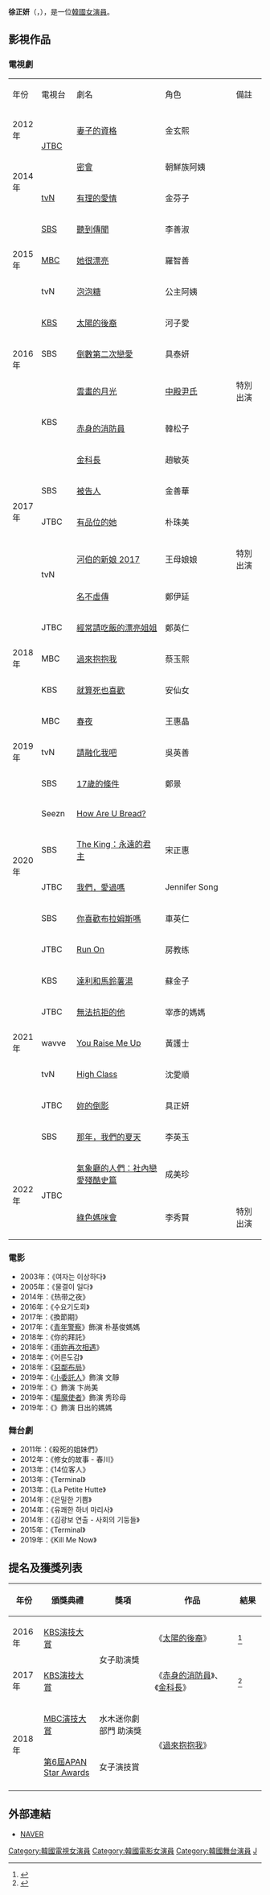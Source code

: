 
{{藝人
| 姓名 = 徐正妍
| 類型 = 女演員
| 圖片 = 
| 圖片尺寸 = 
| 圖片簡介 = 
| 本名 = 
| 外文名 = 서정연
| 外文 = ko
| 羅馬拼音 = Seo Jung Yeon
| 英文名 = 
| 暱稱 = 
| 其他藝名 = 
| 國籍 = {{KOR}}
| 出生日期 = {{birth date and age|1975|11|30}}
| 出生地點 = {{KOR}}
| 宗教信仰 = 
| 語言 = [[韓語|韓語]]
| 職業 = [[演員|演員]]
| 教育程度 = 
| 出道作品 = 《人民公敵》
| 出道日期 = 1996年
| 代表作品 = 《[[太陽的後裔|太陽的後裔]]》
| 活躍年代 = 
| 唱片公司 = 
| 經紀公司 = [[YG娛樂|YG娛樂]]
| 相關團體 = 
| 網站 = 
}}

'''徐正妍'''（{{lang-ko|'''서정연'''}}，{{bd|1975年|11月30日}}），是一位[[韓國|韓國]][[女演員|女演員]]。

== 影視作品 ==
===電視劇===
{|class="wikitable" style="text-align:center"
|-style="background:pink; color:black; font-weight:bold" align="center"
| 年份 ||width="60"|電視台 ||width="270"|劇名 ||width="190"|角色 ||width="70"|備註
|-
| 2012年 || rowspan="2"|[[JTBC|JTBC]] || [[妻子的資格|妻子的資格]] || 金玄熙 || 
|-
| rowspan="2"| 2014年 || [[密會|密會]] || 朝鮮族阿姨 ||   
|-
| [[tvN|tvN]] || [[有理的愛情|有理的愛情]] || 金芬子 || 
|-
| rowspan="3"| 2015年 || [[SBS株式會社|SBS]] || [[聽到傳聞|聽到傳聞]] || 李善淑 || 
|-
| [[文化廣播_(韓國)|MBC]] || [[她很漂亮_(韓國電視劇)|她很漂亮]] || 羅智善 ||
|-
| tvN || [[泡泡糖_(電視劇)|泡泡糖]] || 公主阿姨 ||
|-
| rowspan="3"| 2016年 || [[韓國放送公社|KBS]] || [[太陽的後裔|太陽的後裔]] || 河子愛 || 
|-
| SBS || [[倒數第二次戀愛_(韓國電視劇)|倒數第二次戀愛]] || 具泰妍 ||
|-
| rowspan="3"| KBS  || [[雲畫的月光|雲畫的月光]] || [[純元王后|中殿尹氏]] || 特別出演
|-
| rowspan="6"| 2017年 || [[赤身的消防員|赤身的消防員]] || 韓松子 ||
|-
| [[金科長|金科長]] || 趙敏英 ||  
|-
| SBS  || [[被告人_(韓國電視劇)|被告人]] || 金善華 ||
|-
| JTBC || [[有品位的她|有品位的她]] || 朴珠美 ||
|-
| rowspan="2"|tvN || [[河伯的新娘_2017|河伯的新娘 2017]] || 王母娘娘 || 特別出演
|-
| [[名不虛傳|名不虛傳]] || 鄭伊延 ||
|-
| rowspan="3"| 2018年 || JTBC || [[經常請吃飯的漂亮姐姐|經常請吃飯的漂亮姐姐]] || 鄭英仁 || 
|-
| MBC || [[過來抱抱我|過來抱抱我]] || 蔡玉熙 ||
|-
| KBS || [[就算死也喜歡|就算死也喜歡]] || 安仙女 ||
|-
| rowspan="3"| 2019年 || MBC || [[春夜|春夜]] || 王惠晶 || 
|-
| tvN || [[請融化我吧|請融化我吧]] || 吳英善 ||
|-
| SBS || [[17歲的條件|17歲的條件]] || 鄭景 ||
|-
| rowspan="4"| 2020年 || Seezn || [[How_Are_U_Bread?|How Are U Bread?]] ||  ||
|-
| SBS || [[The_King：永遠的君主|The King：永遠的君主]] || 宋正惠 ||
|-
| JTBC || [[我們，愛過嗎|我們，愛過嗎]] || Jennifer Song ||
|-
| SBS || [[你喜歡布拉姆斯嗎|你喜歡布拉姆斯嗎]] || 車英仁 ||
|-
| rowspan="7"| 2021年 || JTBC || [[Run_On|Run On]] || 房教练 || 
|-
| KBS || [[達利和馬鈴薯湯|達利和馬鈴薯湯]] || 蘇金子 ||
|-
| JTBC || [[無法抗拒的他|無法抗拒的他]] || 宰彥的媽媽 ||
|-
| wavve || [[You_Raise_Me_Up_(電視劇)|You Raise Me Up]] || 黃護士 ||
|-
| tvN || [[High_Class_(電視劇)|High Class]] || 沈愛順 ||
|-
| JTBC || [[妳的倒影|妳的倒影]] || 具正妍 ||
|-
| SBS || [[那年，我們的夏天_(電視劇)|那年，我們的夏天]] || 李英玉 ||
|-
| rowspan="2"|2022年 || rowspan="2"|JTBC || [[氣象廳的人們：社內戀愛殘酷史篇|氣象廳的人們：社內戀愛殘酷史篇]] || 成美珍 ||
|-
| [[綠色媽咪會|綠色媽咪會]] || 李秀賢 || 特別出演
|}

=== 電影 ===
* 2003年：《여자는 이상하다》
* 2005年：《물결이 일다》
* 2014年：《热带之夜》
* 2016年：《수요기도회》
* 2017年：《換節期》
* 2017年：《[[青年警察|青年警察]]》飾演 朴基俊媽媽
* 2018年：《你的拜託》
* 2018年：《[[雨妳再次相遇|雨妳再次相遇]]》
* 2018年：《어른도감》
* 2018年：《[[惡鄰布局|惡鄰布局]]》
* 2019年：《[[小委託人|小委託人]]》飾演 文靜
* 2019年：《{{link-ko|陪審員們|배심원들}}》飾演 卞尚美
* 2019年：《[[驅魔使者|驅魔使者]]》飾演 秀珍母
* 2019年：《{{link-ko|老千：獨眼傑克|타짜: 원 아이드 잭}}》飾演 日出的媽媽

=== 舞台劇 ===
* 2011年：《殺死的姐妹們》
* 2012年：《修女的故事 - 春川》
* 2013年：《14位客人》
* 2013年：《Terminal》
* 2013年：《La Petite Hutte》
* 2014年：《은밀한 기쁨》
* 2014年：《유쾌한 하녀 마리사》
* 2014年：《김광보 연출 - 사회의 기둥들》
* 2015年：《Terminal》
* 2019年：《Kill Me Now》

==提名及獲獎列表==
{| class="wikitable"  style="text-align:center; width:70%;"
|-
! style="width:10%;"|年份
! style="width:20%;"|頒獎典禮
! style="width:20%;"|獎項
! style="width:30%;"|作品
! style="width:10%;"|結果
|-
|2016年
|[[2016_KBS演技大賞|KBS演技大賞]]
|rowspan=2|女子助演獎
|《[[太陽的後裔|太陽的後裔]]》
|{{Nominated}}<ref>{{cite news|url=https://www.koreastardaily.com/tc/news/88632|title=【2016 KBS演技大獎】完整得獎名單|publisher=韓星網|date=2016-12-31|accessdate=2019-05-02|archive-date=2022-05-28|archive-url=https://web.archive.org/web/20220528034839/https://www.koreastardaily.com/tc/news/88632}}</ref>
|-
|2017年
|[[2017_KBS演技大賞|KBS演技大賞]]
|《[[赤身的消防員|赤身的消防員]]》、《[[金科長|金科長]]》
|{{Nominated}}<ref>{{cite news|url=https://www.koreastardaily.com/tc/news/101310|title=KBS演技大賞 2017：完整得獎名單！|publisher=韓星網|date=2018-01-01|accessdate=2019-05-02|archive-date=2020-10-30|archive-url=https://web.archive.org/web/20201030074230/https://www.koreastardaily.com/tc/news/101310}}</ref>
|-
|rowspan=2|2018年
|[[2018_MBC演技大獎|MBC演技大賞]]
|水木迷你劇部門 助演獎
|rowspan=2|《[[過來抱抱我|過來抱抱我]]》
|{{Nominated}}
|-
|[[APAN_Star_Awards|第6屆APAN Star Awards]]
|女子演技賞
|{{Nominated}}
|-
|}

== 外部連結 ==
*[http://people.search.naver.com/search.naver?where=nexearch&sm=tab_ppn&query=%EC%84%9C%EC%A0%95%EC%97%B0&os=233542&ie=utf8&key=PeopleService NAVER] {{Wayback|url=http://people.search.naver.com/search.naver?where=nexearch&sm=tab_ppn&query=%EC%84%9C%EC%A0%95%EC%97%B0&os=233542&ie=utf8&key=PeopleService |date=20220522214653 }}{{ko}}

{{YG娛樂}}
{{金銀淑作品}}
{{DEFAULTSORT: Seo Jung Yeon}}

[[Category:韓國電視女演員|Category:韓國電視女演員]]
[[Category:韓國電影女演員|Category:韓國電影女演員]]
[[Category:韓國舞台演員|Category:韓國舞台演員]]
[[Category:徐姓|J]]